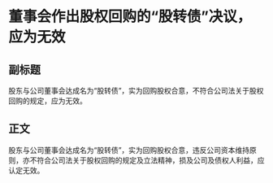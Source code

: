 # 董事会作出股权回购的“股转债”决议，应为无效
## 副标题
股东与公司董事会达成名为“股转债”，实为回购股权合意，不符合公司法关于股权回购的规定，应为无效。
## 正文
股东与公司董事会达成名为“股转债”，实为回购股权合意，违反公司资本维持原则，亦不符合公司法关于股权回购的规定及立法精神，损及公司及债权人利益，应认定无效。